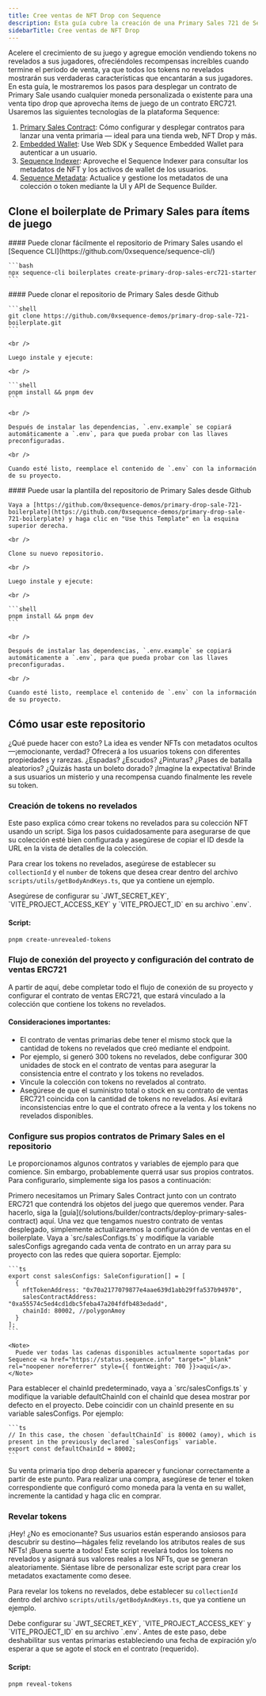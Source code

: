 ```yaml
---
title: Cree ventas de NFT Drop con Sequence
description: Esta guía cubre la creación de una Primary Sales 721 de Sequence. Incluye los pasos para crear un contrato de ventas, crear un contrato NFT, crear una colección, crear tokens no revelados, revelar tokens no revelados, autenticar wallets y comprar y mintear.
sidebarTitle: Cree ventas de NFT Drop
---
```


Acelere el crecimiento de su juego y agregue emoción vendiendo tokens no revelados a sus jugadores, ofreciéndoles recompensas increíbles cuando termine el período de venta, ya que todos los tokens no revelados mostrarán sus verdaderas características que encantarán a sus jugadores. En esta guía, le mostraremos los pasos para desplegar un contrato de Primary Sale usando cualquier moneda personalizada o existente para una venta tipo drop que aprovecha ítems de juego de un contrato ERC721. Usaremos las siguientes tecnologías de la plataforma Sequence:
1. [Primary Sales Contract](/solutions/builder/contracts/deploy-primary-sales-contract/): Cómo configurar y desplegar contratos para lanzar una venta primaria — ideal para una tienda web, NFT Drop y más.
2. [Embedded Wallet](/solutions_old/wallets/embedded-wallet/overview): Use Web SDK y Sequence Embedded Wallet para autenticar a un usuario.
3. [Sequence Indexer](/solutions/indexer/overview): Aproveche el Sequence Indexer para consultar los metadatos de NFT y los activos de wallet de los usuarios.
4. [Sequence Metadata](/solutions/builder/collections): Actualice y gestione los metadatos de una colección o token mediante la UI y API de Sequence Builder.

## Clone el boilerplate de Primary Sales para ítems de juego

<Tabs>
  <Tab title="Sequence CLI">
    #### Puede clonar fácilmente el repositorio de Primary Sales usando el [Sequence CLI](https://github.com/0xsequence/sequence-cli/)

    ```bash
    npx sequence-cli boilerplates create-primary-drop-sales-erc721-starter
    ```
  </Tab>

  <Tab title="Github">
    #### Puede clonar el repositorio de Primary Sales desde Github

    ```shell
    git clone https://github.com/0xsequence-demos/primary-drop-sale-721-boilerplate.git
    ```

    <br />

    Luego instale y ejecute:

    <br />

    ```shell
    pnpm install && pnpm dev
    ```

    <br />

    Después de instalar las dependencias, `.env.example` se copiará automáticamente a `.env`, para que pueda probar con las llaves preconfiguradas.

    <br />

    Cuando esté listo, reemplace el contenido de `.env` con la información de su proyecto.
  </Tab>

  <Tab title="Plantilla de Github">
    #### Puede usar la plantilla del repositorio de Primary Sales desde Github

    Vaya a [https://github.com/0xsequence-demos/primary-drop-sale-721-boilerplate](https://github.com/0xsequence-demos/primary-drop-sale-721-boilerplate) y haga clic en "Use this Template" en la esquina superior derecha.

    <br />

    Clone su nuevo repositorio.

    <br />

    Luego instale y ejecute:

    <br />

    ```shell
    pnpm install && pnpm dev
    ```

    <br />

    Después de instalar las dependencias, `.env.example` se copiará automáticamente a `.env`, para que pueda probar con las llaves preconfiguradas.

    <br />

    Cuando esté listo, reemplace el contenido de `.env` con la información de su proyecto.
  </Tab>
</Tabs>

## Cómo usar este repositorio
¿Qué puede hacer con esto? La idea es vender NFTs con metadatos ocultos—¡emocionante, verdad? Ofrecerá a los usuarios tokens con diferentes propiedades y rarezas. ¿Espadas? ¿Escudos? ¿Pinturas? ¿Pases de batalla aleatorios? ¿Quizás hasta un boleto dorado? ¡Imagine la expectativa! Brinde a sus usuarios un misterio y una recompensa cuando finalmente les revele su token.

### Creación de tokens no revelados
Este paso explica cómo crear tokens no revelados para su colección NFT usando un script. Siga los pasos cuidadosamente para asegurarse de que su colección esté bien configurada y asegúrese de copiar el ID desde la URL en la vista de detalles de la colección.

Para crear los tokens no revelados, asegúrese de establecer su `collectionId` y el `number` de tokens que desea crear dentro del archivo `scripts/utils/getBodyAndKeys.ts`, que ya contiene un ejemplo.

<Warning>
  Asegúrese de configurar su `JWT_SECRET_KEY`, `VITE_PROJECT_ACCESS_KEY` y `VITE_PROJECT_ID` en su archivo `.env`.
</Warning>

#### Script:

```bash
pnpm create-unrevealed-tokens
```

### Flujo de conexión del proyecto y configuración del contrato de ventas ERC721
A partir de aquí, debe completar todo el flujo de conexión de su proyecto y configurar el contrato de ventas ERC721, que estará vinculado a la colección que contiene los tokens no revelados.

#### Consideraciones importantes:

- El contrato de ventas primarias debe tener el mismo stock que la cantidad de tokens no revelados que creó mediante el endpoint.
- Por ejemplo, si generó 300 tokens no revelados, debe configurar 300 unidades de stock en el contrato de ventas para asegurar la consistencia entre el contrato y los tokens no revelados.
- Vincule la colección con tokens no revelados al contrato.
- Asegúrese de que el suministro total o stock en su contrato de ventas ERC721 coincida con la cantidad de tokens no revelados. Así evitará inconsistencias entre lo que el contrato ofrece a la venta y los tokens no revelados disponibles.

### Configure sus propios contratos de Primary Sales en el repositorio
Le proporcionamos algunos contratos y variables de ejemplo para que comience. Sin embargo, probablemente querrá usar sus propios contratos. Para configurarlo, simplemente siga los pasos a continuación:

<Steps>
  <Step title="Despliegue un contrato de Primary Sales en Sequence Builder.">
    Primero necesitamos un Primary Sales Contract junto con un contrato ERC721 que contendrá los objetos del juego que queremos vender. Para hacerlo, siga la [guía](/solutions/builder/contracts/deploy-primary-sales-contract) aquí.
  </Step>

  <Step title="Configure las opciones de venta para el proyecto.">
    Una vez que tengamos nuestro contrato de ventas desplegado, simplemente actualizaremos la configuración de ventas en el boilerplate. Vaya a `src/salesConfigs.ts` y modifique la variable salesConfigs agregando cada venta de contrato en un array para su proyecto con las redes que quiera soportar. Ejemplo:

    ```ts
    export const salesConfigs: SaleConfiguration[] = [
      {
        nftTokenAddress: "0x70a2177079877e4aae639d1abb29ffa537b94970",
        salesContractAddress: "0xa55574c5ed4cd1dbc5feba47a204fdfb483edadd",
        chainId: 80002, //polygonAmoy
      }
    ];
    ```

    <Note>
      Puede ver todas las cadenas disponibles actualmente soportadas por Sequence <a href="https://status.sequence.info" target="_blank" rel="noopener noreferrer" style={{ fontWeight: 700 }}>aquí</a>.
    </Note>
  </Step>

  <Step title="Establezca un chainId predeterminado para el proyecto.">
    Para establecer el chainId predeterminado, vaya a `src/salesConfigs.ts` y modifique la variable defaultChainId con el chainId que desea mostrar por defecto en el proyecto. Debe coincidir con un chainId presente en su variable salesConfigs. Por ejemplo:

    ```ts
    // In this case, the chosen `defaultChainId` is 80002 (amoy), which is present in the previously declared `salesConfigs` variable.
    export const defaultChainId = 80002;
    ```
  </Step>

  <Step title="¡Listo!">
    Su venta primaria tipo drop debería aparecer y funcionar correctamente a partir de este punto. Para realizar una compra, asegúrese de tener el token correspondiente que configuró como moneda para la venta en su wallet, incremente la cantidad y haga clic en comprar.
  </Step>
</Steps>

### Revelar tokens
¡Hey! ¿No es emocionante? Sus usuarios están esperando ansiosos para descubrir su destino—hágales feliz revelando los atributos reales de sus NFTs! ¡Buena suerte a todos! Este script revelará todos los tokens no revelados y asignará sus valores reales a los NFTs, que se generan aleatoriamente. Siéntase libre de personalizar este script para crear los metadatos exactamente como desee.

Para revelar los tokens no revelados, debe establecer su `collectionId` dentro del archivo `scripts/utils/getBodyAndKeys.ts`, que ya contiene un ejemplo.

<Warning>
  Debe configurar su `JWT_SECRET_KEY`, `VITE_PROJECT_ACCESS_KEY` y `VITE_PROJECT_ID` en su archivo `.env`.
  Antes de este paso, debe deshabilitar sus ventas primarias estableciendo una fecha de expiración y/o esperar a que se agote el stock en el contrato (requerido).
</Warning>

#### Script:

```bash
pnpm reveal-tokens
```